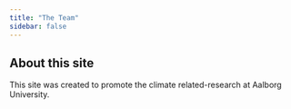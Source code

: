 ```yaml
---
title: "The Team"
sidebar: false
---
```


## About this site

This site was created to promote the climate related-research at Aalborg University. 

